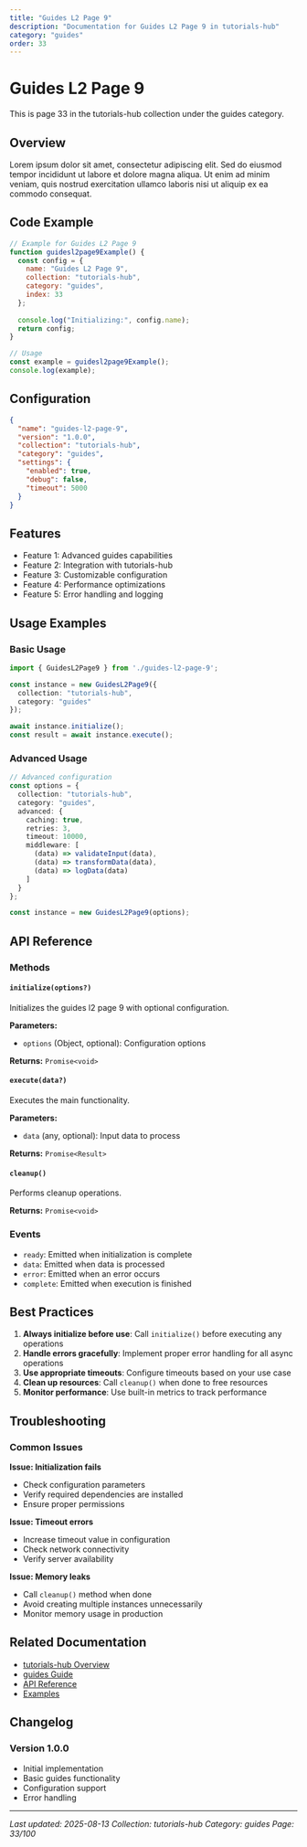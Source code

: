 ```yaml
---
title: "Guides L2 Page 9"
description: "Documentation for Guides L2 Page 9 in tutorials-hub"
category: "guides"
order: 33
---
```


# Guides L2 Page 9

This is page 33 in the tutorials-hub collection under the guides category.

## Overview

Lorem ipsum dolor sit amet, consectetur adipiscing elit. Sed do eiusmod tempor incididunt ut labore et dolore magna aliqua. Ut enim ad minim veniam, quis nostrud exercitation ullamco laboris nisi ut aliquip ex ea commodo consequat.

## Code Example

```javascript
// Example for Guides L2 Page 9
function guidesl2page9Example() {
  const config = {
    name: "Guides L2 Page 9",
    collection: "tutorials-hub",
    category: "guides",
    index: 33
  };
  
  console.log("Initializing:", config.name);
  return config;
}

// Usage
const example = guidesl2page9Example();
console.log(example);
```

## Configuration

```json
{
  "name": "guides-l2-page-9",
  "version": "1.0.0",
  "collection": "tutorials-hub",
  "category": "guides",
  "settings": {
    "enabled": true,
    "debug": false,
    "timeout": 5000
  }
}
```

## Features

  - Feature 1: Advanced guides capabilities
  - Feature 2: Integration with tutorials-hub
  - Feature 3: Customizable configuration
  - Feature 4: Performance optimizations
  - Feature 5: Error handling and logging

## Usage Examples

### Basic Usage

```typescript
import { GuidesL2Page9 } from './guides-l2-page-9';

const instance = new GuidesL2Page9({
  collection: "tutorials-hub",
  category: "guides"
});

await instance.initialize();
const result = await instance.execute();
```

### Advanced Usage

```typescript
// Advanced configuration
const options = {
  collection: "tutorials-hub",
  category: "guides",
  advanced: {
    caching: true,
    retries: 3,
    timeout: 10000,
    middleware: [
      (data) => validateInput(data),
      (data) => transformData(data),
      (data) => logData(data)
    ]
  }
};

const instance = new GuidesL2Page9(options);
```

## API Reference

### Methods

#### `initialize(options?)`

Initializes the guides l2 page 9 with optional configuration.

**Parameters:**
- `options` (Object, optional): Configuration options

**Returns:** `Promise<void>`

#### `execute(data?)`

Executes the main functionality.

**Parameters:**
- `data` (any, optional): Input data to process

**Returns:** `Promise<Result>`

#### `cleanup()`

Performs cleanup operations.

**Returns:** `Promise<void>`

### Events

- `ready`: Emitted when initialization is complete
- `data`: Emitted when data is processed
- `error`: Emitted when an error occurs
- `complete`: Emitted when execution is finished

## Best Practices

1. **Always initialize before use**: Call `initialize()` before executing any operations
2. **Handle errors gracefully**: Implement proper error handling for all async operations
3. **Use appropriate timeouts**: Configure timeouts based on your use case
4. **Clean up resources**: Call `cleanup()` when done to free resources
5. **Monitor performance**: Use built-in metrics to track performance

## Troubleshooting

### Common Issues

**Issue: Initialization fails**
- Check configuration parameters
- Verify required dependencies are installed
- Ensure proper permissions

**Issue: Timeout errors**
- Increase timeout value in configuration
- Check network connectivity
- Verify server availability

**Issue: Memory leaks**
- Call `cleanup()` method when done
- Avoid creating multiple instances unnecessarily
- Monitor memory usage in production

## Related Documentation

- [tutorials-hub Overview](../index)
- [guides Guide](../guides/index)
- [API Reference](../api/index)
- [Examples](../examples/index)

## Changelog

### Version 1.0.0
- Initial implementation
- Basic guides functionality
- Configuration support
- Error handling

---

*Last updated: 2025-08-13*
*Collection: tutorials-hub*
*Category: guides*
*Page: 33/100*
